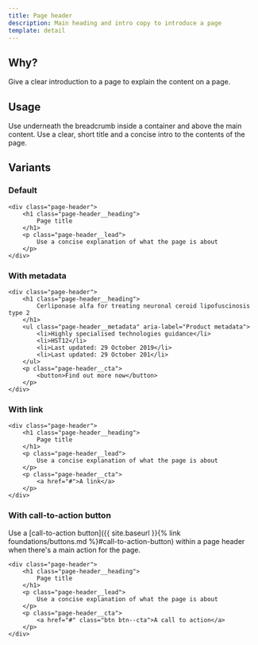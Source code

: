```yaml
---
title: Page header
description: Main heading and intro copy to introduce a page
template: detail
---
```


## Why?

Give a clear introduction to a page to explain the content on a page.

## Usage

Use underneath the breadcrumb inside a container and above the main content. Use a clear, short title and a concise intro to the contents of the page.

## Variants

### Default

```
<div class="page-header">
    <h1 class="page-header__heading">
        Page title
    </h1>
    <p class="page-header__lead">
        Use a concise explanation of what the page is about
    </p>
</div>
```

### With metadata

```
<div class="page-header">
	<h1 class="page-header__heading">
		Cerliponase alfa for treating neuronal ceroid lipofuscinosis type 2
	</h1>
	<ul class="page-header__metadata" aria-label="Product metadata">
		<li>Highly specialised technologies guidance</li>
		<li>HST12</li>
		<li>Last updated: 29 October 2019</li>
		<li>Last updated: 29 October 201</li>
	</ul>
	<p class="page-header__cta">
		<button>Find out more now</button>
	</p>
</div>
```

### With link

```
<div class="page-header">
    <h1 class="page-header__heading">
        Page title
    </h1>
    <p class="page-header__lead">
        Use a concise explanation of what the page is about
    </p>
    <p class="page-header__cta">
        <a href="#">A link</a>
    </p>
</div>
```

### With call-to-action button

Use a [call-to-action button]({{ site.baseurl }}{% link foundations/buttons.md %}#call-to-action-button) within a page header when there's a main action for the page.

```
<div class="page-header">
    <h1 class="page-header__heading">
        Page title
    </h1>
    <p class="page-header__lead">
        Use a concise explanation of what the page is about
    </p>
    <p class="page-header__cta">
        <a href="#" class="btn btn--cta">A call to action</a>
    </p>
</div>
```
